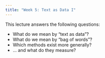 ```yaml
---
title: "Week 5: Text as Data I"
---
```


This lecture answers the following questions:

- What do we mean by "text as data"?
- What do we mean by "bag of words"?
- Which methods exist more generally?
- … and what do they measure?
